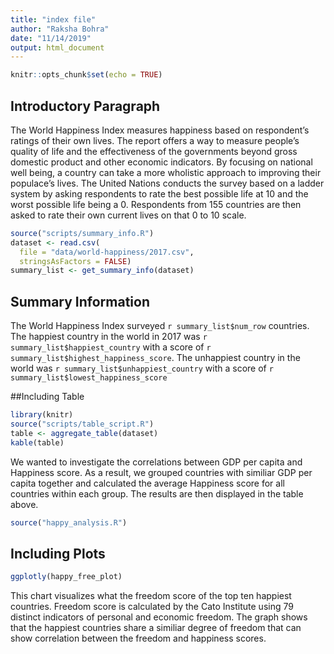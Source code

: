 ```yaml
---
title: "index file"
author: "Raksha Bohra"
date: "11/14/2019"
output: html_document
---
```


```r
knitr::opts_chunk$set(echo = TRUE)
```
## Introductory Paragraph
The World Happiness Index measures happiness based on respondent's ratings of their own lives. The report offers a way to measure people's quality of life and the effectiveness of the governments beyond gross domestic product and other economic indicators. By focusing on national well being, a country can take a more wholistic approach to improving their populace's lives. The United Nations conducts the survey based on a ladder system by asking respondents to rate the best possible life at 10 and the worst possible life being a 0. Respondents from 155 countries are then asked to rate their own current lives on that 0 to 10 scale. 

```r
source("scripts/summary_info.R")
dataset <- read.csv(
  file = "data/world-happiness/2017.csv",
  stringsAsFactors = FALSE)
summary_list <- get_summary_info(dataset)
```
## Summary Information

The World Happiness Index surveyed `r summary_list$num_row` countries. The happiest country in the world in 2017 was `r summary_list$happiest_country` with a score of `r summary_list$highest_happiness_score`. The unhappiest country in the world was `r summary_list$unhappiest_country` with a score of `r summary_list$lowest_happiness_score` 

##Including Table
```r
library(knitr)
source("scripts/table_script.R")
table <- aggregate_table(dataset)
kable(table)
```
We wanted to investigate the correlations between GDP per capita and Happiness score. As a result, we grouped countries with similiar GDP per capita together and calculated the average Happiness score for all countries within each group. The results are then displayed in the table above.

```r
source("happy_analysis.R")
```

## Including Plots
```r
ggplotly(happy_free_plot)

```
This chart visualizes what the freedom score of the top ten happiest countries. Freedom score is calculated by the Cato Institute using 79 distinct indicators of personal and economic freedom. The graph shows that the happiest countries share a similiar degree of freedom that can show correlation between the freedom and happiness scores. 